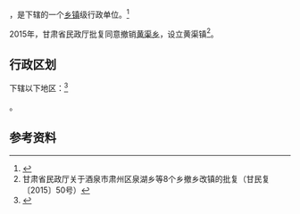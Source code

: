 {{中国乡级行政区|62/09/82/204/000}}

'''{{PAGENAMEBASE}}'''，是{{PRC admin/fullname|62/09/82/204/000|3}}下辖的一个[[乡镇|乡镇]]级行政单位。<ref>{{PRC admin/ref sgc|{{PRC admin/parent|62/09/82/204/000}}}}</ref>

2015年，甘肃省民政厅批复同意撤销[[黄渠乡|黄渠乡]]，设立黄渠镇<ref>甘肃省民政厅关于酒泉市肃州区泉湖乡等8个乡撤乡改镇的批复（甘民复〔2015〕50号）</ref>。

== 行政区划 ==

{{PAGENAMEBASE}}下辖以下地区：<ref>{{PRC admin/ref sgc|62/09/82/204/000}}</ref>

{{PRC admin/children|62/09/82/204/000}}。

== 参考资料 ==

{{reflist}}

{{行政区划小作品}}
{{PRC admin/navcat|62/09/82/204/000}}